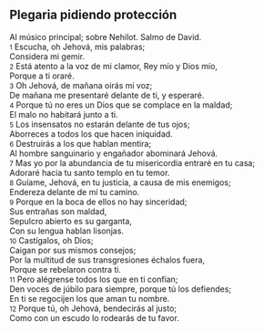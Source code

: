 == Plegaria pidiendo protección ==

Al músico principal; sobre Nehilot. Salmo de David.<br>
{{anchor|1}} <small>1</small> Escucha, oh Jehová, mis palabras;<br>
Considera mi gemir.<br>
{{anchor|2}} <small>2</small> Está atento a la voz de mi clamor, Rey mío y Dios mío,<br>
Porque a ti oraré.<br>
{{anchor|3}} <small>3</small> Oh Jehová, de mañana oirás mi voz;<br>
De mañana me presentaré delante de ti, y esperaré.<br>
{{anchor|4}} <small>4</small> Porque tú no eres un Dios que se complace en la maldad;<br>
El malo no habitará junto a ti.<br>
{{anchor|5}} <small>5</small> Los insensatos no estarán delante de tus ojos;<br>
Aborreces a todos los que hacen iniquidad.<br>
{{anchor|6}} <small>6</small> Destruirás a los que hablan mentira;<br>
Al hombre sanguinario y engañador abominará Jehová.<br>
{{anchor|7}} <small>7</small> Mas yo por la abundancia de tu misericordia entraré en tu casa;<br>
Adoraré hacia tu santo templo en tu temor.<br>
{{anchor|8}} <small>8</small> Guíame, Jehová, en tu justicia, a causa de mis enemigos;<br>
Endereza delante de mí tu camino.<br>
{{anchor|9}} <small>9</small> Porque en la boca de ellos no hay sinceridad;<br>
Sus entrañas son maldad,<br>
Sepulcro abierto es su garganta,<br>
Con su lengua hablan lisonjas.<br>
{{anchor|10}} <small>10</small> Castígalos, oh Dios;<br>
Caigan por sus mismos consejos;<br>
Por la multitud de sus transgresiones échalos fuera,<br>
Porque se rebelaron contra ti.<br>
{{anchor|11}} <small>11</small> Pero alégrense todos los que en ti confían;<br>
Den voces de júbilo para siempre, porque tú los defiendes;<br>
En ti se regocijen los que aman tu nombre.<br>
{{anchor|12}} <small>12</small> Porque tú, oh Jehová, bendecirás al justo;<br>
Como con un escudo lo rodearás de tu favor.<br>
